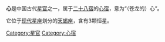 '''心'''是中国古代[[星官|星官]]之一，属于[[二十八宿|二十八宿]]的[[心宿|心宿]]，意为“（苍龙的）心”。

它位于[[星座列表|现代星座]]划分的[[天蝎座|天蝎座]]，含有3颗恒星。

[[Category:星官|Category:星官]]
[[Category:心宿|Category:心宿]]